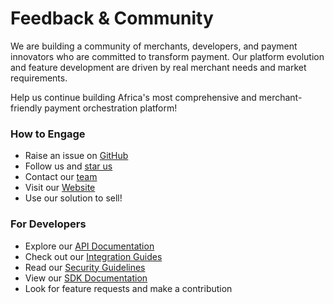 # Feedback & Community 

We are building a community of merchants, developers, and payment innovators who are committed to transform payment. Our platform evolution and feature development are driven by real merchant needs and market requirements.

Help us continue building Africa's most comprehensive and merchant-friendly payment orchestration platform!

### How to Engage
- Raise an issue on [GitHub](https://github.com/lomiafrica/lomi/issues) 
- Follow us and [star us](https://github.com/lomiafrica/lomi)
- Contact our [team](mailto:dev@psychoroid.com)
- Visit our [Website](https://psychoroid.com)
- Use our solution to sell!

### For Developers
- Explore our [API Documentation](../api-reference/overview)
- Check out our [Integration Guides](../integration/getting-started)
- Read our [Security Guidelines](../security/overview)
- View our [SDK Documentation](../sdks/overview)
- Look for feature requests and make a contribution